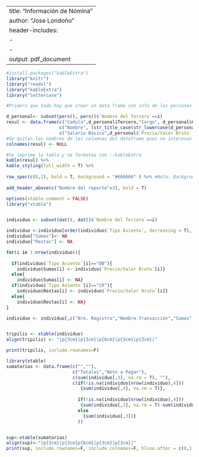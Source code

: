 
---
title: "Información de Nómina"
author: "Jose Londoño"
header-includes:
   - \usepackage{tabu}
   - \usepackage[table]{xcolor}
output: pdf_document
---

```r
#install.packages("kableExtra")
library("knitr")
library("readxl")
library("kableExtra")
library("lettercase")

#Primero que todo hay que crear un data frame con info de las personas

d_personal<- subset(pers(), pers()$`Nombre del Tercero`==i)
resul <- data.frame(c("Cedula",d_personal$Tercero,"Cargo", d_personal$Cargo),
                    c("Nombre", (str_title_case(str_lowercase(d_personal$`Nombre del Tercero`))),"Correo Electronico",d_personal$`Correo Electronico`),
                    c("Salario Basico",d_personal$`Precio/Valor Bruto`,"Centro de Costos", d_personal$`Centro de Costos`))
#Se quitan los nombres de las columnas del dataframe pues no interesan
colnames(resul) <- NULL

#Se imprime la tabla y se formatea con ::kableExtra
kable(resul) %>%
kable_styling(full_width = T) %>%
  
row_spec(c(0,2), bold = T, background = "#666666" ) %>% #Nota: Background(Hexagesimal)
  
add_header_above(c("Nombre del reporte"=3), bold = T)
```

\vspace{24pt}

```r
options(xtable.comment = FALSE)
library("xtable")


individuo <- subset(dat(), dat()$`Nombre del Tercero`==i)

individuo <-individuo[order(individuo$`Tipo Asiento`, decreasing = T), ,drop=F]
individuo["Sumas"]<- NA
individuo["Restas"] <- NA

for(i in 1:nrow(individuo)){
  
  if(individuo$`Tipo Asiento`[i]=="DB"){
    individuo$Sumas[i] <- individuo$`Precio/Valor Bruto`[i]} 
  else{
    individuo$Sumas[i] <- NA}
  if(individuo$`Tipo Asiento`[i]=="CR"){
    individuo$Restas[i] <- individuo$`Precio/Valor Bruto`[i]} 
  else{
    individuo$Restas[i] <- NA}
}

individuo <- individuo[,c("Nro. Registro","Nombre Transacción","Sumas","Restas")]


tripilis <- xtable(individuo)
align(tripilis) <- "|p{3cm}|p{3cm}|p{6cm}|p{3cm}|p{3cm}|"

print(tripilis, include.rownames=F)


```

```r
library(xtable)
sumatorias <- data.frame(c("",""),
                         c("Totales","Neto a Pagar"),
                         c(sum(individuo[,3], na.rm = T), ""),
                         c(if(!is.na(individuo[nrow(individuo),4]))
                            {sum(individuo[,4], na.rm = T)}, 
                           
                           if(!is.na(individuo[nrow(individuo),4])) 
                            {sum(individuo[,3], na.rm = T)-sum(individuo[,4], na.rm = T)}
                           else 
                             {sum(individuo[,3])}
                           ))


sup<-xtable(sumatorias)
align(sup)<-"|p{3cm}|p{3cm}p{6cm}|p{3cm}|p{3cm}|"
print(sup, include.rownames=F, include.colnames=F, hline.after = c(0,1,2))



```





